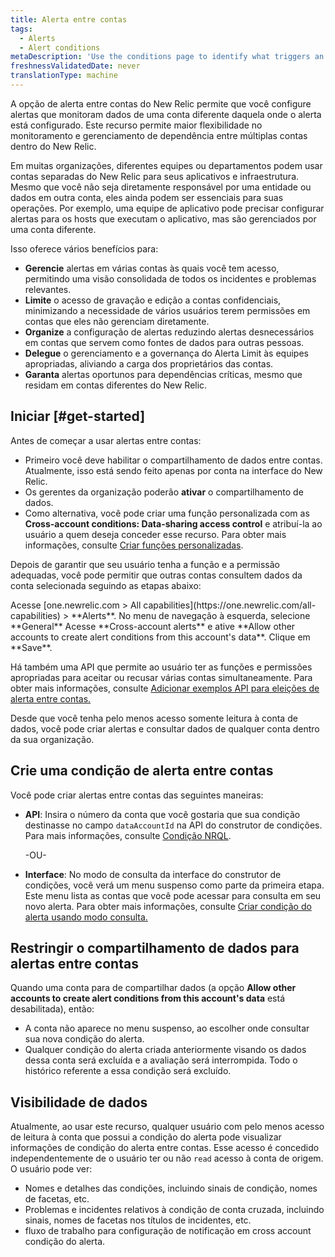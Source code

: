 ```yaml
---
title: Alerta entre contas
tags:
  - Alerts
  - Alert conditions
metaDescription: 'Use the conditions page to identify what triggers an alert policy''s notification, starting with the product and type of metric or service.'
freshnessValidatedDate: never
translationType: machine
---
```


A opção de alerta entre contas do New Relic permite que você configure alertas que monitoram dados de uma conta diferente daquela onde o alerta está configurado. Este recurso permite maior flexibilidade no monitoramento e gerenciamento de dependência entre múltiplas contas dentro do New Relic.

Em muitas organizações, diferentes equipes ou departamentos podem usar contas separadas do New Relic para seus aplicativos e infraestrutura. Mesmo que você não seja diretamente responsável por uma entidade ou dados em outra conta, eles ainda podem ser essenciais para suas operações. Por exemplo, uma equipe de aplicativo pode precisar configurar alertas para os hosts que executam o aplicativo, mas são gerenciados por uma conta diferente.

Isso oferece vários benefícios para:

* **Gerencie** alertas em várias contas às quais você tem acesso, permitindo uma visão consolidada de todos os incidentes e problemas relevantes.
* **Limite** o acesso de gravação e edição a contas confidenciais, minimizando a necessidade de vários usuários terem permissões em contas que eles não gerenciam diretamente.
* **Organize** a configuração de alertas reduzindo alertas desnecessários em contas que servem como fontes de dados para outras pessoas.
* **Delegue** o gerenciamento e a governança do Alerta Limit às equipes apropriadas, aliviando a carga dos proprietários das contas.
* **Garanta** alertas oportunos para dependências críticas, mesmo que residam em contas diferentes do New Relic.

## Iniciar [#get-started]

Antes de começar a usar alertas entre contas:

* Primeiro você deve habilitar o compartilhamento de dados entre contas. Atualmente, isso está sendo feito apenas por conta na interface do New Relic.
* Os gerentes da organização poderão **ativar** o compartilhamento de dados.
* Como alternativa, você pode criar uma função personalizada com as **Cross-account conditions: Data-sharing access control** e atribuí-la ao usuário a quem deseja conceder esse recurso. Para obter mais informações, consulte [Criar funções personalizadas](/docs/accounts/accounts-billing/new-relic-one-user-management/account-user-mgmt-tutorial/#roles/).

Depois de garantir que seu usuário tenha a função e a permissão adequadas, você pode permitir que outras contas consultem dados da conta selecionada seguindo as etapas abaixo:

<Steps>
  <Step>
    Acesse [one.newrelic.com &gt; All capabilities](https://one.newrelic.com/all-capabilities) &gt; <DNT>**Alerts**</DNT>.
  </Step>

  <Step>
    No menu de navegação à esquerda, selecione <DNT>**General**</DNT>
  </Step>

  <Step>
    Acesse **Cross-account alerts** e ative **Allow other accounts to create alert conditions from this account&apos;s data**.
  </Step>

  <Step>
    Clique em **Save**.
  </Step>
</Steps>

Há também uma API que permite ao usuário ter as funções e permissões apropriadas para aceitar ou recusar várias contas simultaneamente. Para obter mais informações, consulte [Adicionar exemplos API para eleições de alerta entre contas.](/docs/apis/nerdgraph/examples/nerdgraph-api-cross-account-alerting-elections)

Desde que você tenha pelo menos acesso somente leitura à conta de dados, você pode criar alertas e consultar dados de qualquer conta dentro da sua organização.

## Crie uma condição de alerta entre contas

Você pode criar alertas entre contas das seguintes maneiras:

* **API**: Insira o número da conta que você gostaria que sua condição destinasse no campo `dataAccountId` na API do construtor de condições. Para mais informações, consulte [Condição NRQL](/docs/apis/nerdgraph/examples/nerdgraph-api-nrql-condition-alerts/#create-cross-account-alert).

  -OU-

* **Interface**: No modo de consulta da interface do construtor de condições, você verá um menu suspenso como parte da primeira etapa. Este menu lista as contas que você pode acessar para consulta em seu novo alerta. Para obter mais informações, consulte [Criar condição do alerta usando modo consulta.](/docs/alerts/create-alert/create-alert-condition/alert-conditions/#advanced-signal-settings)

## Restringir o compartilhamento de dados para alertas entre contas

Quando uma conta para de compartilhar dados (a opção **Allow other accounts to create alert conditions from this account&apos;s data** está desabilitada), então:

* A conta não aparece no menu suspenso, ao escolher onde consultar sua nova condição do alerta.
* Qualquer condição do alerta criada anteriormente visando os dados dessa conta será excluída e a avaliação será interrompida. Todo o histórico referente a essa condição será excluído.

## Visibilidade de dados

Atualmente, ao usar este recurso, qualquer usuário com pelo menos acesso de leitura à conta que possui a condição do alerta pode visualizar informações de condição do alerta entre contas. Esse acesso é concedido independentemente de o usuário ter ou não `read` acesso à conta de origem. O usuário pode ver:

* Nomes e detalhes das condições, incluindo sinais de condição, nomes de facetas, etc.
* Problemas e incidentes relativos à condição de conta cruzada, incluindo sinais, nomes de facetas nos títulos de incidentes, etc.
* fluxo de trabalho para configuração de notificação em cross account condição do alerta.